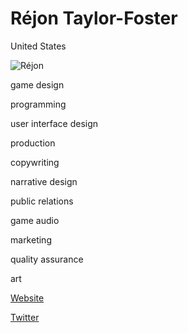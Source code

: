 # Réjon Taylor-Foster

<Location>

United States

</Location>

![Réjon](https://rejontaylor.com/images/contact.png)

<Skills>

game design

programming

user interface design

production

copywriting

narrative design

public relations

game audio

marketing

quality assurance

art

</Skills>


<Personal>

[Website](https://rejontaylor.com)

[Twitter](https://twitter.com/Maximum_Crash)

</Personal>

